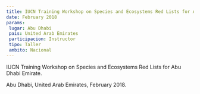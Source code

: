 ```yaml
---
title: IUCN Training Workshop on Species and Ecosystems Red Lists for Abu Dhabi Emirate
date: February 2018
params:
 lugar: Abu Dhabi
 pais: United Arab Emirates
 participacion: Instructor
 tipo: Taller
 ambito: Nacional
---
```


IUCN Training Workshop on Species and Ecosystems Red Lists for Abu Dhabi Emirate.

Abu Dhabi, United Arab Emirates, February 2018.

